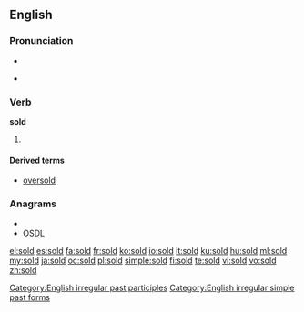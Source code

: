 {{also|şold}}
==English==

===Pronunciation===
* {{IPA|/ˈsɔld/}}
* {{audio|en-us-sold.ogg|Audio (US)}}
*: {{rhymes|əʊld}}

===Verb===
'''sold'''

# {{past of|[[sell]]}}

====Derived terms====
* [[oversold]]

===Anagrams===
* {{alphagram|dlos}}
* [[OSDL#English|OSDL]]

[[Category:English irregular past participles]]
[[Category:English irregular simple past forms]]

[[el:sold]]
[[es:sold]]
[[fa:sold]]
[[fr:sold]]
[[ko:sold]]
[[io:sold]]
[[it:sold]]
[[ku:sold]]
[[hu:sold]]
[[ml:sold]]
[[my:sold]]
[[ja:sold]]
[[oc:sold]]
[[pl:sold]]
[[simple:sold]]
[[fi:sold]]
[[te:sold]]
[[vi:sold]]
[[vo:sold]]
[[zh:sold]]
